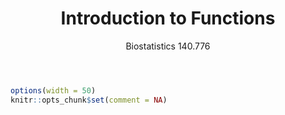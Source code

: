 % Introduction to Functions
% Biostatistics 140.776
%

```r
options(width = 50)
knitr::opts_chunk$set(comment = NA)
```

